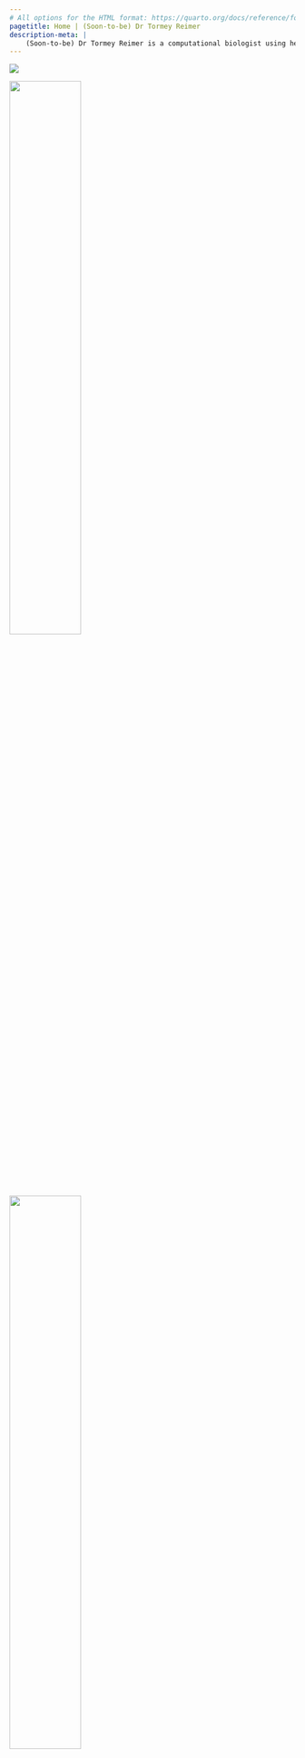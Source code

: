 ```yaml
---
# All options for the HTML format: https://quarto.org/docs/reference/formats/html.html
pagetitle: Home | (Soon-to-be) Dr Tormey Reimer
description-meta: |
    (Soon-to-be) Dr Tormey Reimer is a computational biologist using her broad-ranging skills in simulations and statistics to help assess and manage marine resource sustainability.
---
```

::: {.column-screen .no-gaps}
![](resources/images/hero-lg.png)
:::

::: spacer-2rem
:::

:::::: {.grid .justify-content-space-evenly .align-items-center .text-center}
::::: {.g-col-4 .g-col-lg-2}
[![](resources/icons/google-scholar-dark.svg){fig-alt="Link to my Google Scholar" width="50%"}](https://scholar.google.com/citations?hl=en&user=H45vLccAAAAJ&view_op=list_works&gmla=AKKJWFctSeG1-RPdHM1Sm6zw_pddPbBW_Q-LL5Oj-bJgbK4mEgjr4lTM7hprsdR1hMk-s2grckZTOogim9ha4lHJ)
:::::

::::: {.g-col-4 .g-col-lg-2}
[![](resources/icons/linkedin-dark.svg){fig-alt="Link to my LinkedIn" width="50%"}](https://au.linkedin.com/in/tormey-reimer)
:::::

::::: {.g-col-4 .g-col-lg-2}
[![](resources/icons/orcid-dark.svg){fig-alt="Link to my OrCID" width="50%"}](https://orcid.org/0000-0002-5983-2798)
:::::

::::: {.g-col-4 .g-col-lg-2}
[![](resources/icons/researchgate-dark.svg){fig-alt="Link to my ResearchGate" width="50%"}](https://www.researchgate.net/profile/Tormey-Reimer)
:::::

::::: {.g-col-4 .g-col-lg-2}
[![](resources/icons/landmark-solid-dark.svg){fig-alt="Link to my current institution" width="50%"}](https://marinesocioecology.org/team/tormey-reimer/)
:::::

::::: {.g-col-4 .g-col-lg-2}
[![](resources/icons/github-dark.svg){fig-alt="Link to my Github" width="50%"}](https://github.com/stormeyseas)
:::::
::::::

::: column-screen
::: {.wave-container #animate-3}
![](resources/pictures/waves-3.png)
:::

::: {.wave-container #animate-1}
![](resources/pictures/waves-1.png)
:::

::: {.wave-container #animate-2}
![](resources/pictures/waves-2.png)
:::
:::

::: {.line-behind .column-screen-inset}
::: span
:::
## My Current project

:::::: {.grid .justify-content-space-evenly}
::::: {.g-col-4 .align-self-center}
![](resources/images/personal-website.jpg){fig-alt="Screenshot of the website you're on right now... so meta!" style="border: solid 1px var(--bs-primary);"}
:::::

::::: {.g-col-8 .align-self-center}
### This website

What could be a better use of my time as I wait for feedback on my PhD thesis than slowly moving more and more of my life into RStudio? I designed and built this whole website using Quarto.

:::: text-center
[More projects](pages/projects.qmd){.btn .btn-primary}
::::
:::::
::::::

## Recent publications

:::::: {.grid .justify-content-space-evenly .align-items-center}
::::: {.g-col-12 .g-col-md-6}
:::: {.grid .justify-content-space-evenly .align-items-center}
::: {.g-col-6 .no-gaps}
![](resources/pdf-images/High prevalence of vaterite.jpg){fig-alt="Scientific Reports snapshot"}
:::

::: {.g-col-6}
##### [High prevalence of vaterite in sagittal otoliths causes hearing impairment in farmed fish](https://doi.org/10.1038/srep25249)

Tormey Reimer, Tim Dempster, Fletcher Warren-Myers, Arne J. Jensen, Stephen E. Swearer

*Scientific Reports*, 2016
:::
::::
```r
abstract = "The rapid growth of aquaculture raises questions about the welfare status of mass-produced species. Sagittal otoliths are primary hearing structures in the inner ear of all teleost (bony) fishes and are normally composed of aragonite, though abnormal vaterite replacement is sometimes seen in the wild. We provide the first widespread evaluation of the prevalence of vaterite in otoliths, showing that farmed fish have levels of vaterite replacement over 10 times higher than wild fish, regardless of species. We confirm this observation with extensive sampling of wild and farmed Atlantic salmon in Norway, the world’s largest producer and verify that vateritic otoliths are common in farmed salmon worldwide..."

abs.1 = paste(ifelse(is.na(stringr::word(abstract, 1:70)), abstract, stringr::word(abstract, 1:70)), collapse = " ")
```
`r abs.1`... [Read more](https://doi.org/10.1038/srep25249)
:::::

::::: {.g-col-12 .g-col-md-6}
:::: {.grid .justify-content-space-evenly .align-items-center}
::: {.g-col-6 .no-gaps}
![](resources/pdf-images/Rapid growth causes.jpg){fig-alt="Journal of Evolutionary Biology snapshot"}
:::

::: {.g-col-6}
##### [Rapid growth causes abnormal vaterite formation in farmed fish otoliths](https://doi.org/10.1242/jeb.148056)

Tormey Reimer, Tim Dempster, Anna Wargelius, Per Gunnar Fjelldal, Tom Hansen, Kevin A. Glover, Monica F. Solberg, Stephen E. Swearer

*Journal of Evolutionary Biology*, 2017
:::
::::
```r
abstract = "Sagittal otoliths are essential components of the sensory organs that enable all teleost fish to hear and maintain balance, and are primarily composed of calcium carbonate. A deformity, where aragonite (the normal crystal form) is replaced with vaterite, was first noted over 50 years ago but its underlying cause is unresolved. We evaluated the prevalence of vateritic otoliths from two captive rearing studies which suggested that fast growth, due to environmental rather than genetic control, led to vaterite development..."

abs.2 = paste(ifelse(is.na(stringr::word(abstract, 1:70)), abstract, stringr::word(abstract, 1:70)), collapse = " ")
```
`r abs.2`... [Read more](https://doi.org/10.1242/jeb.148056)
:::::
::::::

::: text-center
[See all publications](pages/publications.qmd){.btn .btn-primary}
:::

## Check out my blog!

:::::: {.grid .justify-content-space-evenly .px-2}
::::: {.g-col-4 .align-self-center}
:::: card
![](resources/images/Bruny.jpg){.card-img-top fig-alt="Just a cute pic of me"}

::: card-title
#### Welcome to my blog!
:::

::: card-text
Why did I do it? Will I stick to it with any kind of regularity? Let's find out!

::: text-center
[Read more](pages/blog.qmd){.btn .btn-secondary}
:::
:::

::::
:::::

<!-- ::::: {.g-col-4 .align-self-center} -->
<!-- :::: card -->
<!-- ![](https://via.placeholder.com/285x180){.card-img-top fig-alt="Image"} -->

<!-- ::: card-title -->
<!-- Title -->
<!-- ::: -->

<!-- ::: card-text -->
<!-- Some quick example text to build on the card title and make up the bulk of the card's content. -->

<!-- ::: text-center -->
<!-- [Read more](pages/blog.qmd){.btn .btn-primary} -->
<!-- ::: -->
<!-- ::: -->

<!-- :::: -->
<!-- ::::: -->

<!-- ::::: {.g-col-4 .align-self-center} -->
<!-- :::: card -->
<!-- ![](https://via.placeholder.com/285x180){.card-img-top fig-alt="Image"} -->

<!-- ::: card-title -->
<!-- Title -->
<!-- ::: -->

<!-- ::: card-text -->
<!-- Some quick example text to build on the card title and make up the bulk of the card's content. -->

<!-- ::: text-center -->
<!-- [Read more](pages/blog.qmd){.btn .btn-primary} -->
<!-- ::: -->
<!-- ::: -->

<!-- :::: -->
<!-- ::::: -->
::::::

## Get in touch

:::::: {.grid .justify-content-space-evenly}
::::: {.g-col-4 .align-self-center}
::: {.content-visible when-profile="active"}
![](./resources/icons/status-active.png){width="40%" fig-align="center" fig-alt="Active!"}
:::

::: {.content-hidden unless-meta="status.inactive"}
![](./resources/icons/status-inactive.png){width="40%" fig-align="center" fig-alt="Active!"}
:::

::: {.content-hidden unless-meta="status.semiactive"}
![](./resources/icons/status-semiactive.png){width="40%" fig-align="center" fig-alt="Active!"}
:::
:::::

::::: {.g-col-8 .align-self-center}
::: {.content-visible when-profile="active"}
I'm currently working and should respond to emails, messages, heartfelt letters, and good vibes. Feel free to reach out!
:::

::: {.content-hidden unless-meta="status.inactive"}
I'm not currently working or responding to emails. Maybe I'm on holiday. You can send me a message but it might be a while before you get a reply.
:::

::: {.content-hidden unless-meta="status.semiactive"}
I'm currently working but will probably be slow to respond to emails - I might be somewhere with limited internet access, or maybe I'm just very busy. You can still send me a message but it might be a while before you get a reply.
:::

:::: text-center
[Contact me](pages/contact.qmd){.btn .btn-primary}
::::

:::::
::::::

